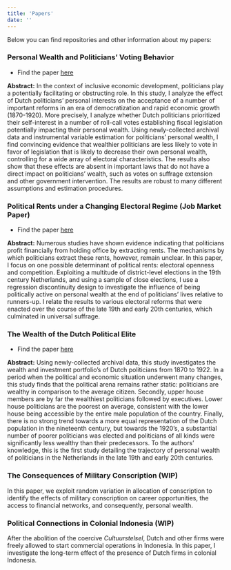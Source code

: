 ```yaml
---
title: 'Papers'
date: ''
---
```


Below you can find repositories and other information about my papers:

### Personal Wealth and Politicians' Voting Behavior

- Find the paper [here](/papers/polelite_votingbehavior.pdf)

**Abstract:** In the context of inclusive economic development, politicians play a potentially facilitating or obstructing role. In this study, I analyze the effect of Dutch politicians' personal interests on the acceptance of a number of important reforms in an era of democratization and rapid economic growth (1870-1920). More precisely, I analyze whether Dutch politicians prioritized their self-interest in a number of roll-call votes establishing fiscal legislation potentially impacting their personal wealth. Using newly-collected archival data and instrumental variable estimation for politicians' personal wealth, I find convincing evidence that wealthier politicians are less likely to vote in favor of legislation that is likely to decrease their own personal wealth, controlling for a wide array of electoral characteristics. The results also show that these effects are absent in important laws that do not have a direct impact on politicians' wealth, such as votes on suffrage extension and other government intervention. The results are robust to many different assumptions and estimation procedures. 

### Political Rents under a Changing Electoral Regime (Job Market Paper)

- Find the paper [here](/papers/polrents.pdf)

**Abstract:** Numerous studies have shown evidence indicating that politicians profit financially from holding office by extracting rents. The mechanisms by which politicians extract these rents, however, remain unclear. In this paper, I focus on one possible determinant of political rents: electoral openness and competition. Exploiting a multitude of district-level elections in the 19th century Netherlands, and using a sample of close elections, I use a regression discontinuity design to investigate the influence of being politically active on personal wealth at the end of politicians' lives relative to runners-up. I relate the results to various electoral reforms that were enacted over the course of the late 19th and early 20th centuries, which culminated in universal suffrage. 


### The Wealth of the Dutch Political Elite

- Find the paper [here](/papers/wealth.pdf)

**Abstract:** Using newly-collected archival data, this study investigates the wealth and investment portfolio’s of Dutch politicians from 1870 to 1922. In a period when the political and economic situation underwent many changes, this study finds that the political arena remains rather static: politicians are wealthy in comparison to the average citizen. Secondly, upper house members are by far the wealthiest politicians followed by executives. Lower house politicians are the poorest on average, consistent with the lower house being accessible by the entire male population of the country. Finally, there is no strong trend towards a more equal representation of the Dutch population in the nineteenth century, but towards the 1920’s, a substantial number of poorer politicians was elected and politicians of all kinds were significantly less wealthy than their predecessors. To the authors’ knowledge, this is the first study detailing the trajectory of personal wealth of politicians in the Netherlands in the late 19th and early 20th centuries.

### The Consequences of Military Conscription (WIP)

In this paper, we exploit random variation in allocation of conscription to identify the effects of military conscription on career opportunities, the access to financial networks, and consequently, personal wealth. 

### Political Connections in Colonial Indonesia (WIP)

After the abolition of the coercive _Cultuurstelsel_, Dutch and other firms were freely allowed to start commercial operations in Indonesia. In this paper, I investigate the long-term effect of the presence of Dutch firms in colonial Indonesia.
